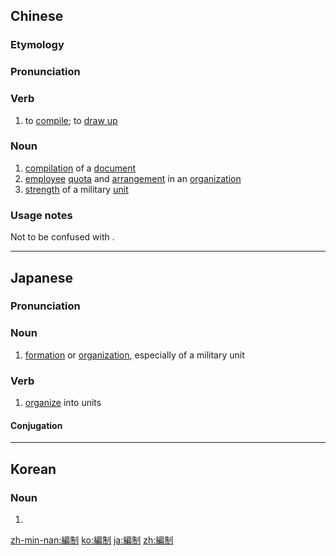 {{also|编制|編製}}
==Chinese==
{{zh-forms|s=编制}}

===Etymology===
{{wasei kango||へんせい|compilation, organisation}}

===Pronunciation===
{{zh-pron
|m=biānzhì
|c=pin1 zai3
|mn=xm,tw:pian-chè/xm,qz,twv:phian-chè/zz:phian-chì
|cat=v,n
}}

===Verb===
{{zh-verb}}

# to [[compile]]; to [[draw up]] {{gloss|a dictionary, a curriculum, etc.}}

===Noun===
{{zh-noun}}

# [[compilation]] of a [[document]]
# [[employee]] [[quota]] and [[arrangement]] in an [[organization]]
# [[strength]] of a military [[unit]]

===Usage notes===
Not to be confused with {{zh-l|編製}}.

{{zh-cat|Intermediate}}
----

==Japanese==
{{ja-kanjitab|へん|せい|yomi=o}}

===Pronunciation===
{{ja-pron|へんせい|y=o}}

===Noun===
{{ja-noun|へんせい|tr=trans}}

# [[formation]] or [[organization]], especially of a military unit

===Verb===
{{ja-verb-suru|へんせい|tr=trans}}

#[[organize]] into units

====Conjugation====
{{ja-suru|へんせい}}

----

==Korean==
{{ko-hanjatab}}

===Noun===
{{ko-noun|hj|hangeul=편제}}

# {{hanja form of|편제|}}

[[zh-min-nan:編制]]
[[ko:編制]]
[[ja:編制]]
[[zh:編制]]